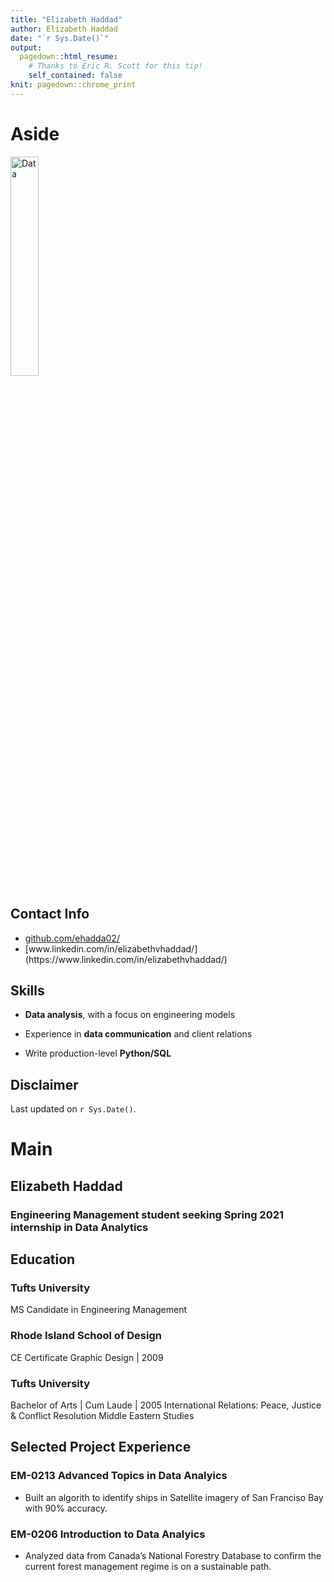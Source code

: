```yaml
---
title: "Elizabeth Haddad"
author: Elizabeth Haddad
date: "`r Sys.Date()`"
output:
  pagedown::html_resume:
    # Thanks to Eric R. Scott for this tip! 
    self_contained: false
knit: pagedown::chrome_print
---
```


Aside
================================================================================


![Data](data_icon.png){width=30%}
<!-- ![Data](`r here::here("data_icon.png")`) -->



Contact Info {#contact}
--------------------------------------------------------------------------------
- <i class="fa fa-github"></i> [github.com/ehadda02/](https://github.com/ehadda02/)
- <i class="fa fa-linkedin"></i> [www.linkedin.com/in/elizabethvhaddad/] (https://www.linkedin.com/in/elizabethvhaddad/)


Skills {#skills}
--------------------------------------------------------------------------------

- **Data analysis**, with a focus on engineering models

- Experience in **data communication** and client relations

- Write production-level **Python/SQL** 


Disclaimer {#disclaimer}
--------------------------------------------------------------------------------

<!--This resume was made with the R package [**pagedown**](https://github.com/rstudio/pagedown).-->

Last updated on `r Sys.Date()`.



Main
================================================================================

Elizabeth Haddad {#title}
--------------------------------------------------------------------------------

### Engineering Management student seeking Spring 2021 internship in Data Analytics


Education {data-icon=graduation-cap data-concise=true}
--------------------------------------------------------------------------------

### Tufts University

MS Candidate in Engineering Management


### Rhode Island School of Design

CE Certificate Graphic Design | 2009

### Tufts University

Bachelor of Arts | Cum Laude | 2005
International Relations: Peace, Justice & Conflict Resolution
Middle Eastern Studies


Selected Project Experience {data-icon=chalkboard-teacher}
--------------------------------------------------------------------------------

### EM-0213 Advanced Topics in Data Analyics 

<!--::: concise-->
- Built an algorith to identify ships in Satellite imagery of San Franciso Bay with 90% accuracy.
<!--:::-->

### EM-0206 Introduction to Data Analyics 

<!--::: concise-->
- Analyzed data from Canada's National Forestry Database to confirm the current forest management regime is on a sustainable path.
<!--:::-->